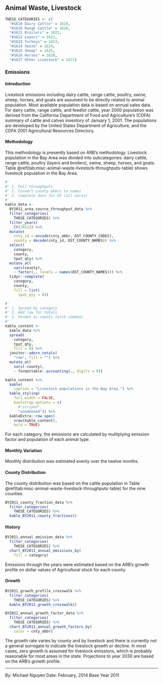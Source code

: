 ## Animal Waste, Livestock {#misc-animal-livestock}

```r
THESE_CATEGORIES <- c(
  "#1619 Dairy Cattle" = 1619,
  "#1620 Range Cattle" = 1620,
  "#1621 Broilers" = 1621,
  "#1622 Layers" = 1622,
  "#1623 Turkeys" = 1623,
  "#1624 Swine" = 1624,
  "#1625 Sheep" = 1625,
  "#1626 Horses" = 1626,
  "#1627 Other Livestock" = 1627)
```

### Emissions

#### Introduction {-}

Livestock emissions including dairy cattle, range cattle, poultry, swine, sheep, horses, and goats are assumed to be directly related to animal population. Most available population data is based on annual sales data. For dairy cattle, range cattle, and feedlot cattle, year 2000 population was derived from the California Department of Food and Agriculture's (CDFA) summary of cattle and calves inventory of January 1, 2001. The populations are developed by the United States Department of Agriculture, and the CDFA 2001 Agricultural Resources Directory.

#### Methodology {#misc-animal-livestock-methodology -}

This methodology is presently based on ARB's methodology. Livestock population in the Bay Area was divided into subcategories: dairy cattle, range cattle, poultry (layers and broilers), swine, sheep, horses, and goats. Table \@ref(tab:misc-animal-waste-livestock-throughputs-table) shows livestock population in the Bay Area.

```r
#' 
#' 1. Pull throughputs
#' 2. Convert county abbrs to names
#' 3. Complete data for SF (all zeros)
#'
kable_data <-
  BY2011_area_source_throughput_data %>%
  filter_categories(
    THESE_CATEGORIES) %>%
  filter_years(
    CY(2011)) %>%
  mutate(
    cnty_id = encode(cnty_abbr, DST_COUNTY_CODES),
    county = decode(cnty_id, DST_COUNTY_NAMES)) %>%
  select(
    category,
    county,
    tput_qty) %>%
  mutate_at(
    vars(county),
    ~ factor(., levels = names(DST_COUNTY_NAMES))) %>%
  tidyr::complete(
    category,
    county,
    fill = list(
      tput_qty = 0))

#' 
#' 1. Spread by category
#' 2. Add row for totals
#' 3. Format as counts (with commas)
#'
kable_content <-
  kable_data %>%
  spread(
    category,
    tput_qty,
    fill = 0) %>%
  janitor::adorn_totals(
    "row", fill = "") %>%
  mutate_at(
    vars(-county),
    ~ formattable::accounting(., digits = 0)) 

kable_content %>%
  kable(
    caption = "Livestock populations in the Bay Area.") %>%
  kable_styling(
    full_width = FALSE,
    bootstrap_options = c(
      #"striped", 
      "condensed")) %>%
  kableExtra::row_spec(
    nrow(kable_content),
    bold = TRUE)
```

For each category, the emissions are calculated by multiplying emission factor and population of each animal type.

#### Monthly Variation {-}

Monthly distribution was estimated evenly over the twelve months.

#### County Distribution {-}

The county distribution was based on the cattle population in Table \@ref(tab:misc-animal-waste-livestock-throughputs-table) for the nine counties.

```r
BY2011_county_fraction_data %>%
  filter_categories(
    THESE_CATEGORIES) %>%
  kable_BY2011_county_fractions()
```


#### History {-}

```r
BY2011_annual_emission_data %>%
  filter_categories(
    THESE_CATEGORIES) %>%
  chart_BY2011_annual_emissions_by(
    fill = category) 
```

Emissions through the years were estimated based on the ARB's growth profile on dollar values of Agricultural stock for each county.

#### Growth {-}

```r
BY2011_growth_profile_crosswalk %>%
  filter_categories(
    THESE_CATEGORIES) %>%
  kable_BY2011_growth_crosswalk()
```

```r
BY2011_annual_growth_factor_data %>%
  filter_categories(
    THESE_CATEGORIES) %>%
  chart_BY2011_annual_growth_factors_by(
    color = cnty_abbr) 
```

The growth rate varies by county and by livestock and there is currently not a general surrogate to indicate the livestock growth or decline. In most cases, zero growth is assumed for livestock emissions, which is probably reasonable for most areas in the state. Projections to year 2030 are based on the ARB's growth profile.

***

By: Michael Nguyen 
Date: February, 2014 
Base Year 2011
